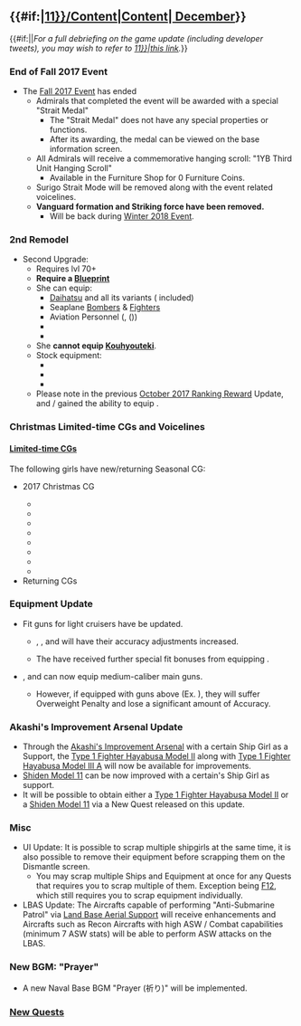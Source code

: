 =={{#if:{{{thread|}}}|[[Partials/Updates/2017_December_{{Ordinal|11}}/Content|Content]]|[[Thread:619312|{{Ordinal|11}} December]]}}==
{{#if:{{{thread|}}}||''For a full debriefing on the game update (including developer tweets), you may wish to refer to 
[[Partials/Updates/2017_December_{{Ordinal|11}}|this link]].''}}
===End of Fall 2017 Event===
*The [[Fall 2017 Event]] has ended
**Admirals that completed the event will be awarded with a special "Strait Medal"
***The "Strait Medal" does not have any special properties or functions.
***After its awarding, the medal can be viewed on the base information screen.
**All Admirals will receive a commemorative hanging scroll: "1YB Third Unit Hanging Scroll"
***Available in the Furniture Shop for 0 Furniture Coins.
**Surigo Strait Mode will be removed along with the event related voicelines.
**'''Vanguard formation and Striking force have been removed.'''
***Will be back during [[Winter 2018 Event]].

==={{ShipLink|Tama}} 2nd Remodel===
{{SeasonalGallery|slideshow=true|Tama/Kai Ni}}
*Second Upgrade: {{ShipLink|Tama/Kai Ni}}
**Requires lvl 70+
**'''Require a [[Medal|Blueprint]]'''
**She can equip:
***[[Daihatsu Landing Craft|Daihatsu]] and all its variants ({{EquipmentLink|Special Type 2 Amphibious Tank}} included)
***Seaplane [[List_of_Seaplanes_by_stats#Seaplane_Bombers|Bombers]] & [[List_of_Seaplanes_by_stats#Seaplane_Fighters|Fighters]] 
***Aviation Personnel ({{EquipmentLink|Skilled Carrier-based Aircraft Maintenance Personnel|text=SCAMP}}, {{EquipmentLink|Night Operation Aviation Personnel|text=NOAP}}({{EquipmentLink|Night Operation Aviation Personnel + Skilled Deckhands|text=+SD}}))
***{{EquipmentLink|Ka Type Observation Autogyro|text=Autogyros}}
***{{EquipmentLink|Anti-torpedo Bulge (Medium)|text=Medium Anti-Torpedo Bulges}}
**She '''cannot equip [[Kouhyouteki|Kouhyouteki]]'''.
**Stock equipment:
***{{EquipmentLink|12.7cm Twin High-angle Gun Mount (Late Model)}}
***{{EquipmentLink|61cm Quadruple (Oxygen) Torpedo Mount}}
***{{EquipmentLink|Arctic Camouflage (+ Arctic Equipment)}}
**Please note in the previous [[Thread:617060|October 2017 Ranking Reward]] Update, {{ShipLink|Tama/Kai|text=Tama Kai}} and {{ShipLink|Kiso/Kai}}/{{ShipLink|Kiso/Kai Ni|text=Kai Ni}} gained the ability to equip {{EquipmentLink|Anti-torpedo Bulge (Medium)|text=Medium Anti-Torpedo Bulges}}.
{{Clear}}

===Christmas Limited-time CGs and Voicelines===
==== [[Seasonal/Christmas 2017|Limited-time CGs]]====
{{SeasonalGallery|slideshow=true|Akigumo/Christmas|Libeccio/Christmas|Nagatsuki/Christmas|Sagiri/Christmas|Kinugasa/Christmas|Kinugasa/Kai Ni Christmas|Shoukaku/Christmas|Kamoi/Christmas|Sado/Christmas}}

The following girls have new/returning Seasonal CG:
*{{new}} 2017 Christmas CG
** {{ShipLink|Akigumo}}
** {{ShipLink|Libeccio}}
** {{ShipLink|Nagatsuki}}
** {{ShipLink|Sagiri}}
** {{ShipLink|Kinugasa}}
** {{ShipLink|Shoukaku}}
** {{ShipLink|Kamoi}}
** {{ShipLink|Sado}}
*Returning CGs

===Equipment Update===
*Fit guns for light cruisers have be updated.
**{{EquipmentLink|14cm Single Gun Mount|text=14cm-class}}, {{EquipmentLink|15.2cm Twin Gun Mount|text=15.2cm-class}}, and {{EquipmentLink|12.7cm Twin High-angle Gun Mount (Late Model)}} will have their accuracy adjustments increased.
**The {{ShipLink|Agano|text=Agano-class Light Cruisers}} have received further special fit bonuses from equipping {{EquipmentLink|15.2cm Twin Gun Mount|text=15.2cm Main Guns}}.
*{{ShipLink|Commandant Teste}}, {{ShipLink|Commandant Teste Kai}} and {{ShipLink|Kamoi Kai Bo}} can now equip {{RedGunMedium}} medium-caliber main guns. 
**However, if equipped with guns above {{EquipmentLink|14cm Twin Gun Mount|text=14cm}} (Ex. {{EquipmentLink|20.3cm Twin Gun Mount}}), they will suffer Overweight Penalty and lose a significant amount of Accuracy.

===Akashi's Improvement Arsenal Update===
*Through the [[Akashi's Improvement Arsenal]] with a certain Ship Girl as a Support, the [[Type 1 Fighter Hayabusa Model II]] along with [[Type 1 Fighter Hayabusa Model III A]] will now be available for improvements.
*[[Shiden Model 11]] can be now improved with a certain's Ship Girl as support.
*It will be possible to obtain either a [[Type 1 Fighter Hayabusa Model II]] or a [[Shiden Model 11]] via a New Quest released on this update.

{{{!}} class="mw-collapsible mw-collapsed wikitable" style="text-align: center; width:100%;"
! colspan="1" {{!}}{{new}}&{{updated}}Akashi's Improvement Arsenal: Equipment Tables
{{!}}-
{{!}}{{ImprovementTableKai
|!new
|#
|Type 1 Fighter Hayabusa Model II
|Type 1 Fighter Hayabusa Model III A
|Shiden Model 11
|custom_row_new_content = <h3>New Equipment</h3>
}}
{{!}}-
{{!}}{{ImprovementTableKai
|!updated
|#
|Daihatsu Landing Craft
|custom_row_updated_content = <h3>Updated Equipment</h3>
}}
{{!}}}
{{clear}}

===Misc===
*UI Update: It is possible to scrap multiple shipgirls at the same time, it is also possible to remove their equipment before scrapping them on the Dismantle screen.
**You may scrap multiple Ships and Equipment at once for any Quests that requires you to scrap multiple of them. Exception being [[Quests#F12|F12]], which still requires you to scrap equipment individually.
*LBAS Update: The Aircrafts capable of performing "Anti-Submarine Patrol" via [[Land Base Aerial Support]] will receive enhancements and Aircrafts such as Recon Aircrafts with high ASW / Combat capabilities (minimum 7 ASW stats) will be able to perform ASW attacks on the LBAS.


{{clear}}
<!---
=== [[Seasonal/Christmas 2017|Seasonal Voices]] ===

{{SeasonalTOC|Ayanami|Shikinami|Mutsuki|Kisaragi|Satsuki|Fumizuki|Nagatsuki|Kikuzuki|Mikazuki|Mochizuki|Akatsuki|Hibiki|Ikazuchi|Inazuma|Shiratsuyu|Shigure|Murasame|Ooshio|Michishio|Arashio|Arare|Kasumi|Akigumo|Yuugumo|Makigumo|Naganami|Yayoi|Uzuki|Isokaze|Amatsukaze|Hatsuzuki|Asashimo|Arashi|Oyashio|Kamikaze|Harukaze|Minazuki|Uranami|Shimakaze|Oboro|Akebono|Sazanami|Ushio|Hatsukaze|Maikaze|Yamakaze|Asakaze|Matsukaze|Hatakaze|Amagiri|Sagiri|Yura|Yuubari|Agano|Noshiro|Sakawa|Ooyodo|Kuma|Tama|Kiso|Sendai|Jintsuu|Naka|Mogami|Aoba|Takao|Atago|Mikuma|Kinugasa|Suzuya|Kumano|Zara|Pola|Kongou|Hiei|Haruna|Kirishima|Fusou|Yamashiro|Yamato|Musashi|Warspite|Iowa|Nagato|Mutsu|Richelieu|Gangut|Houshou|Ryuujou|Ryuuhou|Souryuu|Hiryuu|Taihou|Unryuu|Graf Zeppelin|Aquila|Ark Royal|I-168|I-58|Maruyu|I-26|Luigi Torelli|Akitsu Maru|Kashima|Taigei|Kamoi|Shimushu|Kunashiri|Etorofu|Matsuwa|Destroyers=x|Light Cruisers=x|Heavy Cruisers=x|Battleships=x|Auxiliaries=x}}
{{clear}}<br>
----->

===New BGM: "Prayer"===
*A new Naval Base BGM "Prayer (祈り)" will be implemented.
<!---
===Winter & Christmas Furnitures===
<gallery type="slideshow" widths="300" hideaddbutton="true">
|Type 17 Fleet Fishery Banner{{new}}
|Type 17 Fleet Fishery Banner Full{{new}}
</gallery>
* {{new}}
{{clear}}
<br />
----->
===[[Quest|New Quests]]===
{{QuestList|
{{Quest
|ID = Bq5
|Use_ID = Bq5
|Title_JP =  北方海域警備を実施せよ！
|Title_EN = Fulfill Security Patrol of the Northern Ocean Area!
|Requirements = Sortie a fleet with 1 [[Ship Class#Light Cruiser .28CL.29|Light Cruiser]], up to 5 additional ships to world [[3-1]], [[3-2]], [[3-3]] and obtain A-rank or better (?) victories at the boss nodes.
|Rewards_RSC = 500 / 500 / 0 / 0
|Rewards_Items = [[File:Combat Ration 145 Full.png|30px|link=Combat Ration]]×1 ,<br>choice between <br/> 
[[File:Furniture fairy.png|30px|link=Furniture]][[Furniture|Furniture Fairy]] X 1 <br> '''''or''''' <br>
{{EquipmentLink|12.7cm Twin Gun Mount Model C Kai 2|image=30px}}[[12.7cm Twin Gun Mount Model C Kai 2]]★+3<br>
'''''or''''' <br>
[[File:Medal.png|30px|link=Medal]] X 1
|Note = Requires: ??<br/>Unlocks: B110
}}
{{Quest
|ID = B110
|Use_ID = B110
|Title_JP = 北方海域戦闘哨戒を実施せよ！
|Title_EN = Provide combat patrols in the northern sea!
|Requirements = Sortie a fleet with 1 [[Ship Class#Light Cruiser .28CL.29|Light Cruiser]], 1 [[Ship_Class#Seaplane_Tender_.28AV.29|Seaplane Tender]], 1 [[Ship_Class#Light_Aircraft_Carrier_.28CVL.29|Light Aircraft Carrier]], 3 additional ships to world [[3-5]] and obtain 2 S-rank victories at the boss node.
|Rewards_RSC = 
|Rewards_Items = [[File:Present box.png|30px|link=Present_Box]][[Present Box|"Present Box"]] X 1<br> choice between <br> {{EquipmentLink|Shiden Kai 2|image=30px}}[[Shiden Kai 2]] X 2<br/>'''''or''''' <br>[[File:Improvement Materials.png|30px|link=Akashi's_Improvement_Arsenal]] X 4 <br/>'''''or''''' <br>
{{EquipmentLink|New Model Aerial Armament Materials|image=30px}}[[New Model Aerial Armament Materials]] X 1
|Note = Requires: Bq5,??
}}
{{Quest
|ID = F65
|Use_ID = F65
|Title_JP = 装備開発力の整備
|Title_EN = Maintenance of Equipment Development Ability 
|Requirements = Scrap 4 [[List_of_Main_Guns_by_stats#Light_Guns|Main light guns]]
|Rewards_RSC = 0 / 0 / 100 / 0
|Rewards_Items = [[File:Development material.png|30px|link=Construction]] X 1 
|Note = Requires: F7,?? <br/> Unlocks: F66 <br/>'''Daily Quest'''
}}
{{Quest
|ID = F66
|Use_ID = F66
|Title_JP =  工廠環境の整備
|Title_EN = Maintenance of the Arsenal Environment
|Requirements = Prepare 300 steel, scrap 3 [[List_of_Anti-Air_Guns_by_stats|machine guns]].
|Rewards_RSC = 0 / 100 / 0 / 0
|Rewards_Items =  [[File:Development material.png|30px|link=Construction]] X 1 <br/>
[[File:Instant repair 2.png|30px|link=Tutorial:_FAQ#What_are_buckets.3F]] X 1
|Note = Requires: F65,?? <br/> Unlocks: F67 <br/>'''Daily Quest'''
}}
{{Quest
|ID = F67
|Use_ID = F67
|Title_JP =  運用装備の統合整備
|Title_EN =  Integrated Maintenance of Operational Equipment
|Requirements = Prepare 800 bauxite, scrap 6 [[List_of_Fighters_by_stats|fighters]] and 4 [[List_of_Anti-Air_Guns_by_stats|machine guns]].
|Rewards_RSC = 200 / 0 / 0 / 0
|Rewards_Items = [[File:Development material.png|30px|link=Construction]] X 4<br/>
then choice between <br/>
{{EquipmentLink|Type 1 Fighter Hayabusa Model II|image=30px}} [[Type 1 Fighter Hayabusa Model II]] <br/>'''''or''''' <br>
{{EquipmentLink|Shiden Model 11|image=30px}} [[Shiden Model 11]] <br/>'''''or''''' <br>
[[File:Improvement Materials.png|30px|link=Akashi's_Improvement_Arsenal]] X 4
|Note = Requires: F66,?? <br/> '''Quarterly Quest'''
}}
{{Quest
|ID = C11
|Use_ID = C11
|Title_JP =  冬季大演習
|Title_EN =  Winter Seasonal Large Exercises
|Requirements = Get 8 victories in Exercises within the same day
|Rewards_RSC = 300 / 1000 / 0 / 0 
|Rewards_Items = [[File:Food supply ship mamiya.png|30px|link=Fatigue]][[Glossary#Food_supply_ship_Mamiya|"Mamiya"]] × 1<br>[[File:Instant repair 2.png|30px|link=Tutorial:_FAQ#What_are_buckets.3F]] × 3
|Note = Requires: 
}}
}}
{{clear}}

<br />